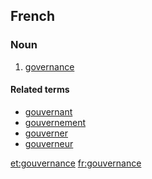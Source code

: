 ==French==

===Noun===
{{fr-noun|f}}

# [[governance]]

====Related terms====
*[[gouvernant]]
*[[gouvernement]]
*[[gouverner]]
*[[gouverneur]]

[[et:gouvernance]]
[[fr:gouvernance]]